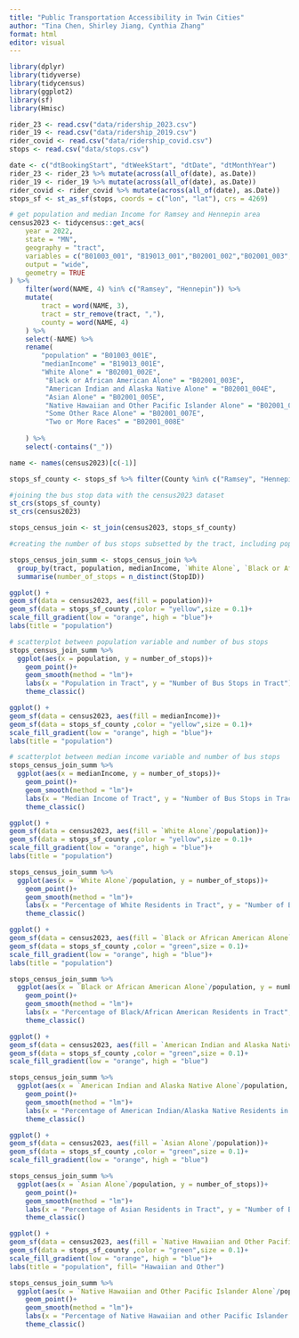 ```yaml
---
title: "Public Transportation Accessibility in Twin Cities"
author: "Tina Chen, Shirley Jiang, Cynthia Zhang"
format: html
editor: visual
---
```


```r
library(dplyr)
library(tidyverse)
library(tidycensus)
library(ggplot2)
library(sf)
library(Hmisc)

rider_23 <- read.csv("data/ridership_2023.csv")
rider_19 <- read.csv("data/ridership_2019.csv")
rider_covid <- read.csv("data/ridership_covid.csv")
stops <- read.csv("data/stops.csv")
```

```r
date <- c("dtBookingStart", "dtWeekStart", "dtDate", "dtMonthYear")
rider_23 <- rider_23 %>% mutate(across(all_of(date), as.Date))
rider_19 <- rider_19 %>% mutate(across(all_of(date), as.Date))
rider_covid <- rider_covid %>% mutate(across(all_of(date), as.Date))
stops_sf <- st_as_sf(stops, coords = c("lon", "lat"), crs = 4269)

```

```r
# get population and median Income for Ramsey and Hennepin area
census2023 <- tidycensus::get_acs(
    year = 2022,
    state = "MN",
    geography = "tract",
    variables = c("B01003_001", "B19013_001","B02001_002","B02001_003","B02001_004","B02001_005","B02001_006","B02001_007","B02001_008"),
    output = "wide",
    geometry = TRUE
) %>%
    filter(word(NAME, 4) %in% c("Ramsey", "Hennepin")) %>%
    mutate(
        tract = word(NAME, 3),
        tract = str_remove(tract, ","),
        county = word(NAME, 4)
    ) %>%
    select(-NAME) %>%
    rename(
        "population" = "B01003_001E",
        "medianIncome" = "B19013_001E",
        "White Alone" = "B02001_002E",
         "Black or African American Alone" = "B02001_003E",
         "American Indian and Alaska Native Alone" = "B02001_004E",
         "Asian Alone" = "B02001_005E",
         "Native Hawaiian and Other Pacific Islander Alone" = "B02001_006E",
         "Some Other Race Alone" = "B02001_007E",
         "Two or More Races" = "B02001_008E"
        
    ) %>%
    select(-contains("_"))
```

```r
name <- names(census2023)[c(-1)]
```

```r
stops_sf_county <- stops_sf %>% filter(County %in% c("Ramsey", "Hennepin"))

#joining the bus stop data with the census2023 dataset
st_crs(stops_sf_county)
st_crs(census2023)

stops_census_join <- st_join(census2023, stops_sf_county)

#creating the number of bus stops subsetted by the tract, including population, medIncome, Races

stops_census_join_summ <- stops_census_join %>% 
  group_by(tract, population, medianIncome, `White Alone`, `Black or African American Alone`, `Asian Alone`, `American Indian and Alaska Native Alone`, `Native Hawaiian and Other Pacific Islander Alone`) %>% 
  summarise(number_of_stops = n_distinct(StopID))

```

```r
ggplot() +
geom_sf(data = census2023, aes(fill = population))+
geom_sf(data = stops_sf_county ,color = "yellow",size = 0.1)+
scale_fill_gradient(low = "orange", high = "blue")+
labs(title = "population")

# scatterplot between population variable and number of bus stops
stops_census_join_summ %>% 
  ggplot(aes(x = population, y = number_of_stops))+
    geom_point()+
    geom_smooth(method = "lm")+
    labs(x = "Population in Tract", y = "Number of Bus Stops in Tract")+
    theme_classic()

```

```r
ggplot() +
geom_sf(data = census2023, aes(fill = medianIncome))+
geom_sf(data = stops_sf_county ,color = "yellow",size = 0.1)+
scale_fill_gradient(low = "orange", high = "blue")+
labs(title = "population")

# scatterplot between median income variable and number of bus stops
stops_census_join_summ %>% 
  ggplot(aes(x = medianIncome, y = number_of_stops))+
    geom_point()+
    geom_smooth(method = "lm")+
    labs(x = "Median Income of Tract", y = "Number of Bus Stops in Tract")+
    theme_classic()
```

```r
ggplot() +
geom_sf(data = census2023, aes(fill = `White Alone`/population))+
geom_sf(data = stops_sf_county ,color = "yellow",size = 0.1)+
scale_fill_gradient(low = "orange", high = "blue")+
labs(title = "population")

stops_census_join_summ %>% 
  ggplot(aes(x = `White Alone`/population, y = number_of_stops))+
    geom_point()+
    geom_smooth(method = "lm")+
    labs(x = "Percentage of White Residents in Tract", y = "Number of Bus Stops in Tract")+
    theme_classic()
```

```r
ggplot() +
geom_sf(data = census2023, aes(fill = `Black or African American Alone`/population))+
geom_sf(data = stops_sf_county ,color = "green",size = 0.1)+
scale_fill_gradient(low = "orange", high = "blue")+
labs(title = "population")

stops_census_join_summ %>% 
  ggplot(aes(x = `Black or African American Alone`/population, y = number_of_stops))+
    geom_point()+
    geom_smooth(method = "lm")+
    labs(x = "Percentage of Black/African American Residents in Tract", y = "Number of Bus Stops in Tract")+
    theme_classic()
```

```r
ggplot() +
geom_sf(data = census2023, aes(fill = `American Indian and Alaska Native Alone`/population))+
geom_sf(data = stops_sf_county ,color = "green",size = 0.1)+
scale_fill_gradient(low = "orange", high = "blue")

stops_census_join_summ %>% 
  ggplot(aes(x = `American Indian and Alaska Native Alone`/population, y = number_of_stops))+
    geom_point()+
    geom_smooth(method = "lm")+
    labs(x = "Percentage of American Indian/Alaska Native Residents in Tract", y = "Number of Bus Stops in Tract")+
    theme_classic()
```

```r
ggplot() +
geom_sf(data = census2023, aes(fill = `Asian Alone`/population))+
geom_sf(data = stops_sf_county ,color = "green",size = 0.1)+
scale_fill_gradient(low = "orange", high = "blue")

stops_census_join_summ %>% 
  ggplot(aes(x = `Asian Alone`/population, y = number_of_stops))+
    geom_point()+
    geom_smooth(method = "lm")+
    labs(x = "Percentage of Asian Residents in Tract", y = "Number of Bus Stops in Tract")+
    theme_classic()
```

```r
ggplot() +
geom_sf(data = census2023, aes(fill = `Native Hawaiian and Other Pacific Islander Alone`/population))+
geom_sf(data = stops_sf_county ,color = "green",size = 0.1)+
scale_fill_gradient(low = "orange", high = "blue")+
labs(title = "population", fill= "Hawaiian and Other")

stops_census_join_summ %>% 
  ggplot(aes(x = `Native Hawaiian and Other Pacific Islander Alone`/population, y = number_of_stops))+
    geom_point()+
    geom_smooth(method = "lm")+
    labs(x = "Percentage of Native Hawaiian and other Pacific Islander Residents in Tract", y = "Number of Bus Stops in Tract")+
    theme_classic()
```
